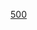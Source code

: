 {{整数
| nav_pre = Category:名数
| list name = [[:分類:名数|:分類:名数]]
| list = {{Numbers digits|500|namespace=:Category:名数}}{{Numbers digits|500|digit=10|namespace=:Category:名数}}{{Numbers digits|500|digit=100|namespace=:Category:名数}}
| num=500
}}
[[Category:名數|500]]